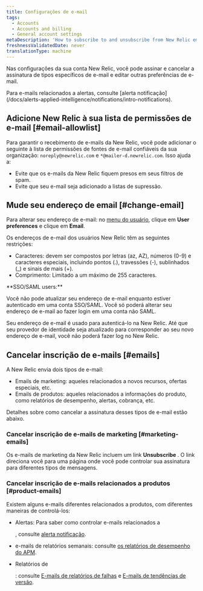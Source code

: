 ```yaml
---
title: Configurações de e-mail
tags:
  - Accounts
  - Accounts and billing
  - General account settings
metaDescription: 'How to subscribe to and unsubscribe from New Relic emails, and change your email address.'
freshnessValidatedDate: never
translationType: machine
---
```


Nas configurações da sua conta New Relic, você pode assinar e cancelar a assinatura de tipos específicos de e-mail e editar outras preferências de e-mail.

<Callout variant="tip">
  Para e-mails relacionados a alertas, consulte [alerta notificação](/docs/alerts-applied-intelligence/notifications/intro-notifications).
</Callout>

## Adicione New Relic à sua lista de permissões de e-mail [#email-allowlist]

Para garantir o recebimento de e-mails da New Relic, você pode adicionar o seguinte à lista de permissões de fontes de e-mail confiáveis da sua organização: `noreply@newrelic.com` e `*@mailer-d.newrelic.com`. Isso ajuda a:

* Evite que os e-mails da New Relic fiquem presos em seus filtros de spam.
* Evite que seu e-mail seja adicionado a listas de supressão.

## Mude seu endereço de email [#change-email]

Para alterar seu endereço de e-mail: no [menu do usuário](/docs/accounts/accounts-billing/general-account-settings/intro-account-settings), clique em <DNT>**User preferences**</DNT> e clique em <DNT>**Email**</DNT>.

Os endereços de e-mail dos usuários New Relic têm as seguintes restrições:

* Caracteres: devem ser compostos por letras (az, AZ), números (0-9) e caracteres especiais, incluindo pontos (.), travessões (-), sublinhados (\_) e sinais de mais (+).
* Comprimento: Limitado a um máximo de 255 caracteres.

<Callout variant="tip">
  <DNT>
    **SSO/SAML users:**
  </DNT>

  Você não pode atualizar seu endereço de e-mail enquanto estiver autenticado em uma conta SSO/SAML. Você só poderá alterar seu endereço de e-mail ao fazer login em uma conta não SAML.

  Seu endereço de e-mail é usado para autenticá-lo na New Relic. Até que seu provedor de identidade seja atualizado para corresponder ao seu novo endereço de e-mail, você não poderá fazer log no New Relic.
</Callout>

## Cancelar inscrição de e-mails [#emails]

A New Relic envia dois tipos de e-mail:

* Emails de marketing: aqueles relacionados a novos recursos, ofertas especiais, etc.
* Emails de produtos: aqueles relacionados a informações do produto, como relatórios de desempenho, alertas, cobrança, etc.

Detalhes sobre como cancelar a assinatura desses tipos de e-mail estão abaixo.

### Cancelar inscrição de e-mails de marketing [#marketing-emails]

Os e-mails de marketing da New Relic incluem um link <DNT>**Unsubscribe**</DNT> . O link direciona você para uma página onde você pode controlar sua assinatura para diferentes tipos de mensagens.

### Cancelar inscrição de e-mails relacionados a produtos [#product-emails]

Existem alguns e-mails diferentes relacionados a produtos, com diferentes maneiras de controlá-los:

* Alertas: Para saber como controlar e-mails relacionados a

  <InlinePopover type="alerts"/>

  , consulte [alerta notificação](/docs/alerts-applied-intelligence/notifications/intro-notifications).

* <InlinePopover type="apm"/>

  e-mails de relatórios semanais: consulte [os relatórios de desempenho do APM](/docs/apm/reports/other-performance-analysis/weekly-performance-report#opting_out).

* Relatórios de

  <InlinePopover type="mobile"/>

  : consulte [E-mails de relatórios de falhas](/docs/mobile-monitoring/mobile-monitoring-ui/crashes/receive-crash-notifications-email) e [E-mails de tendências de versão](/docs/mobile-monitoring/mobile-monitoring-ui/mobile-app-pages/version-trends-compare-user-adoption-metrics-performance).